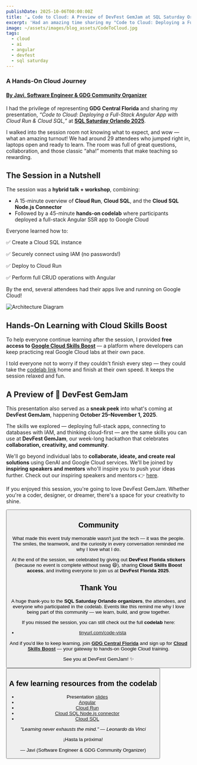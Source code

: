 ```yaml
---
publishDate: 2025-10-06T00:00:00Z
title: '☁️ Code to Cloud: A Preview of DevFest GemJam at SQL Saturday Orlando'
excerpt: 'Had an amazing time sharing my "Code to Cloud: Deploying a Full-Stack Angular App with Cloud Run & Cloud SQL (Hands-On)" session at SQL Saturday Orlando 2025! We had attendees dive into a hands-on codelab using Cloud Run + Cloud SQL + Angular, learning how to deploy secure full-stack apps on Google Cloud.'
image: ~/assets/images/blog_assets/CodeToCloud.jpg
tags:
  - cloud
  - ai
  - angular
  - devfest
  - sql saturday
---
```



### A Hands-On Cloud Journey

#### [By Javi, Software Engineer & GDG Community Organizer](https://gdg.community.dev/u/javier4/#/about)

I had the privilege of representing **GDG Central Florida** and sharing my presentation, _“Code to Cloud: Deploying a Full-Stack Angular App with Cloud Run & Cloud SQL,”_ at [**SQL Saturday Orlando 2025**](https://sqlsaturday.com/orlando).

I walked into the session room not knowing what to expect, and wow — what an amazing turnout! We had around 29 attendees who jumped right in, laptops open and ready to learn. The room was full of great questions, collaboration, and those classic “aha!” moments that make teaching so rewarding.

## The Session in a Nutshell

The session was a **hybrid talk + workshop**, combining:

- A 15-minute overview of **Cloud Run**, **Cloud SQL**, and the **Cloud SQL Node.js Connector**
- Followed by a 45-minute **hands-on codelab** where participants deployed a full-stack Angular SSR app to Google Cloud

Everyone learned how to:

✅ Create a Cloud SQL instance

✅ Securely connect using IAM (no passwords!)

✅ Deploy to Cloud Run

✅ Perform full CRUD operations with Angular

By the end, several attendees had their apps live and running on Google Cloud!

![Architecture Diagram](/src/assets/images/blog_assets/architecture-diagram.png)

## Hands-On Learning with Cloud Skills Boost

To help everyone continue learning after the session, I provided **free access to [Google Cloud Skills Boost](https://www.cloudskillsboost.google/)** — a platform where developers can keep practicing real Google Cloud labs at their own pace.

I told everyone not to worry if they couldn't finish every step — they could take the [codelab link](https://codevista-codelabs-387250926785.us-east1.run.app/codelabs/cloud-sql-cloud-run-angular-deployment/index.html?index=%2F#0) home and finish at their own speed. It keeps the session relaxed and fun.

## A Preview of 🌴 DevFest GemJam

This presentation also served as a **sneak peek** into what's coming at **DevFest GemJam**, happening **October 25–November 1, 2025**.

The skills we explored — deploying full-stack apps, connecting to databases with IAM, and thinking cloud-first — are the same skills you can use at **DevFest GemJam**, our week-long hackathon that celebrates **collaboration, creativity, and community**.

We'll go beyond individual labs to **collaborate, ideate, and create real solutions** using GenAI and Google Cloud services. We'll be joined by **inspiring speakers and mentors** who'll inspire you to push your ideas further. Check out our inspiring speakers and mentors 👉 [here](https://devfestflorida.com/speakers).

If you enjoyed this session, you're going to love DevFest GemJam. Whether you're a coder, designer, or dreamer, there's a space for your creativity to shine.

<Button
  text="Join DevFest GemJam!"
  variant="primary"
  target="_blank"
  icon="tabler:square-rounded-arrow-right"
  href="https://www.eventbrite.com/e/devfest-gemjam-tickets-1032640023107?aff=oddtdtcreator"
/>

## Community

What made this event truly memorable wasn't just the tech — it was the people. The smiles, the teamwork, and the curiosity in every conversation reminded me why I love what I do.

At the end of the session, we celebrated by giving out **DevFest Florida stickers** (because no event is complete without swag 😄), sharing **Cloud Skills Boost access**, and inviting everyone to join us at **DevFest Florida 2025**.

## Thank You

A huge thank-you to the **SQL Saturday Orlando organizers**, the attendees, and everyone who participated in the codelab. Events like this remind me why I love being part of this community — we learn, build, and grow together.

If you missed the session, you can still check out the full **codelab** here:

- [tinyurl.com/code-vista](https://tinyurl.com/code-vista)

And if you'd like to keep learning, join [**GDG Central Florida**](https://gdg.community.dev/gdg-central-florida/) and sign up for [**Cloud Skills Boost**](https://www.cloudskillsboost.google/) — your gateway to hands-on Google Cloud training.

See you at DevFest GemJam! ✨

<Button
  text="Join DevFest GemJam!"
  variant="primary"
  target="_blank"
  icon="tabler:square-rounded-arrow-right"
  href="https://www.eventbrite.com/e/devfest-gemjam-tickets-1032640023107?aff=oddtdtcreator"
/>

## A few learning resources from the codelab

- Presentation [slides](https://docs.google.com/presentation/d/1rJ0eadJ474tzFfKfbp-kfPG1t9LtYT7GoHrZ9nNVGLM/edit?usp=sharing)
- [Angular](https://angular.io/)
- [Cloud Run](https://cloud.google.com/run)
- [Cloud SQL Node.js connector](https://github.com/GoogleCloudPlatform/cloud-sql-nodejs-connector)
- [Cloud SQL](https://cloud.google.com/sql)

_"Learning never exhausts the mind." — Leonardo da Vinci_

¡Hasta la próxima!

— Javi (Software Engineer & GDG Community Organizer)
